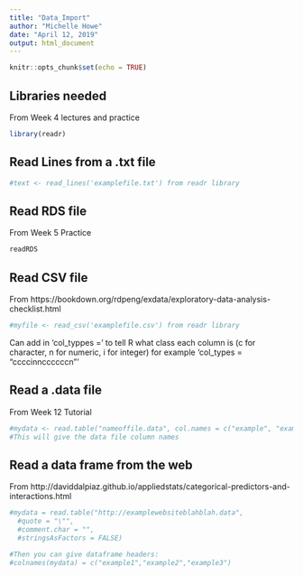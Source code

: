 ```yaml
---
title: "Data_Import"
author: "Michelle Howe"
date: "April 12, 2019"
output: html_document
---
```


```r
knitr::opts_chunk$set(echo = TRUE)
```
## Libraries needed
From Week 4 lectures and practice
```r
library(readr)
```
## Read Lines from a .txt file
```r
#text <- read_lines('examplefile.txt') from readr library
```
## Read RDS file
From Week 5 Practice
```r
readRDS
```
## Read CSV file
From https://bookdown.org/rdpeng/exdata/exploratory-data-analysis-checklist.html
```r
#myfile <- read_csv('examplefile.csv') from readr library
```
Can add in 'col_typpes =' to tell R what class each column is (c for character, n for numeric, i for integer)
for example 'col_types = "ccccinnccccccn"'

## Read a .data file
From Week 12 Tutorial
```r
#mydata <- read.table("nameoffile.data", col.names = c("example", "example2", "example3""))
#This will give the data file column names
``` 

## Read a data frame from the web
From http://daviddalpiaz.github.io/appliedstats/categorical-predictors-and-interactions.html
```r
#mydata = read.table("http://examplewebsiteblahblah.data", 
  #quote = "\"",
  #comment.char = "",
  #stringsAsFactors = FALSE)

#Then you can give dataframe headers:
#colnames(mydata) = c("example1","example2","example3")
```